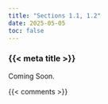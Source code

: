 ```yaml
---
title: "Sections 1.1, 1.2"
date: 2025-05-05
toc: false
---
```


### {{< meta title >}}

Coming Soon.


{{< comments >}}

